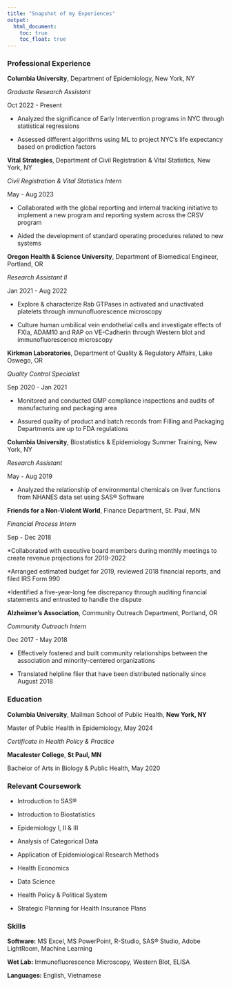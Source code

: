 ```yaml
---
title: "Snapshot of my Experiences"
output: 
  html_document:
    toc: true
    toc_float: true
---
```


### Professional Experience

**Columbia University**, Department of Epidemiology, New York, NY

*Graduate Research Assistant*

Oct 2022 - Present

* Analyzed the significance of Early Intervention programs in NYC through statistical regressions 

* Assessed different algorithms using ML to project NYC’s life expectancy based on prediction factors

**Vital Strategies**, Department of Civil Registration & Vital Statistics, New York, NY 

*Civil Registration & Vital Statistics Intern* 

May - Aug 2023 

* Collaborated with the global reporting and internal tracking initiative to implement a new program and reporting system across the CRSV program

* Aided the development of standard operating procedures related to new systems 

**Oregon Health & Science University**, Department of Biomedical Engineer, Portland, OR 

*Research Assistant II* 

Jan 2021 - Aug 2022

* Explore & characterize Rab GTPases in activated and unactivated platelets through immunofluorescence microscopy

* Culture human umbilical vein endothelial cells and investigate effects of FXIa, ADAM10 and RAP on VE-Cadherin through Western blot and immunofluorescence microscopy 

**Kirkman Laboratories**, Department of Quality & Regulatory Affairs, Lake Oswego, OR 

*Quality Control Specialist* 

Sep 2020 - Jan 2021

* Monitored and conducted GMP compliance inspections and audits of manufacturing and packaging area 

* Assured quality of product and batch records from Filling and Packaging Departments are up to FDA regulations

**Columbia University**, Biostatistics & Epidemiology Summer Training, New York, NY 

*Research Assistant* 

May - Aug 2019

* Analyzed the relationship of environmental chemicals on liver functions from NHANES data set using SAS® Software

**Friends for a Non-Violent World**, Finance Department, St. Paul, MN 

*Financial Process Intern*

Sep - Dec 2018

*Collaborated with executive board members during monthly meetings to create revenue projections for 2019-2022

*Arranged estimated budget for 2019, reviewed 2018 financial reports, and filed IRS Form 990

*Identified a five-year-long fee discrepancy through auditing financial statements and entrusted to handle the dispute

**Alzheimer's Association**, Community Outreach Department, Portland, OR 

*Community Outreach Intern* 

Dec 2017 - May 2018

* Effectively fostered and built community relationships between the association and minority-centered organizations 

* Translated helpline flier that have been distributed nationally since August 2018

### Education 

**Columbia University**, Mailman School of Public Health, **New York, NY** 

Master of Public Health in Epidemiology, May 2024

*Certificate in Health Policy & Practice* 

**Macalester College**, **St Paul, MN**

Bachelor of Arts in Biology & Public Health, May 2020

### Relevant Coursework

* Introduction to SAS®

* Introduction to Biostatistics

* Epidemiology I, II & III

* Analysis of Categorical Data

* Application of Epidemiological Research Methods 

* Health Economics 

* Data Science 

* Health Policy & Political System

* Strategic Planning for Health Insurance Plans

### Skills

**Software:** MS Excel, MS PowerPoint, R-Studio, SAS® Studio, Adobe LightRoom, Machine Learning

**Wet Lab:** Immunofluorescence Microscopy, Western Blot, ELISA

**Languages:** English, Vietnamese